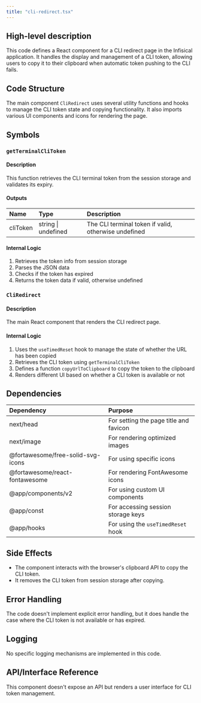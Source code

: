 ```yaml
---
title: "cli-redirect.tsx"
---
```


## High-level description
This code defines a React component for a CLI redirect page in the Infisical application. It handles the display and management of a CLI token, allowing users to copy it to their clipboard when automatic token pushing to the CLI fails.

## Code Structure
The main component `CliRedirect` uses several utility functions and hooks to manage the CLI token state and copying functionality. It also imports various UI components and icons for rendering the page.

## Symbols

### `getTerminalCliToken`
#### Description
This function retrieves the CLI terminal token from the session storage and validates its expiry.

#### Outputs
| Name | Type | Description |
|:-----|:-----|:------------|
| cliToken | string \| undefined | The CLI terminal token if valid, otherwise undefined |

#### Internal Logic
1. Retrieves the token info from session storage
2. Parses the JSON data
3. Checks if the token has expired
4. Returns the token data if valid, otherwise undefined

### `CliRedirect`
#### Description
The main React component that renders the CLI redirect page.

#### Internal Logic
1. Uses the `useTimedReset` hook to manage the state of whether the URL has been copied
2. Retrieves the CLI token using `getTerminalCliToken`
3. Defines a function `copyUrlToClipboard` to copy the token to the clipboard
4. Renders different UI based on whether a CLI token is available or not

## Dependencies
| Dependency | Purpose |
|:-----------|:--------|
| next/head | For setting the page title and favicon |
| next/image | For rendering optimized images |
| @fortawesome/free-solid-svg-icons | For using specific icons |
| @fortawesome/react-fontawesome | For rendering FontAwesome icons |
| @app/components/v2 | For using custom UI components |
| @app/const | For accessing session storage keys |
| @app/hooks | For using the `useTimedReset` hook |

## Side Effects
- The component interacts with the browser's clipboard API to copy the CLI token.
- It removes the CLI token from session storage after copying.

## Error Handling
The code doesn't implement explicit error handling, but it does handle the case where the CLI token is not available or has expired.

## Logging
No specific logging mechanisms are implemented in this code.

## API/Interface Reference
This component doesn't expose an API but renders a user interface for CLI token management.